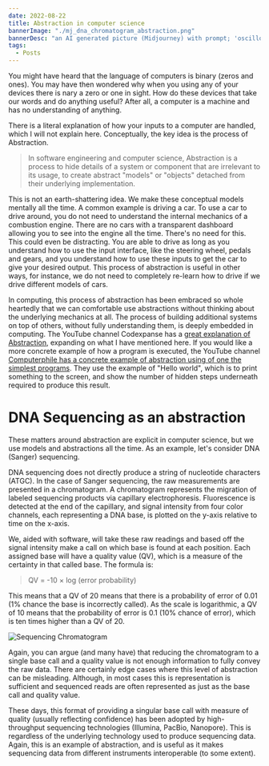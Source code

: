 ```yaml
---
date: 2022-08-22
title: Abstraction in computer science
bannerImage: "./mj_dna_chromatogram_abstraction.png"
bannerDesc: "an AI generated picture (Midjourney) with prompt; 'oscilloscope of dna in a pop art style'. You can share and adapt this image following a CC BY-SA 4.0 licence"
tags:
  - Posts
---
```


You might have heard that the language of computers is binary (zeros and ones). You may have then wondered why when you using any of your devices there is nary a zero or one in sight. How do these devices that take our words and do anything useful? After all, a computer is a machine and has no understanding of anything.

There is a literal explanation of how your inputs to a computer are handled, which I will not explain here. Conceptually, the key idea is the process of Abstraction.

> In software engineering and computer science, Abstraction is a process to hide details of a system or component that are irrelevant to its usage, to create abstract "models" or "objects" detached from their underlying implementation.

This is not an earth-shattering idea. We make these conceptual models mentally all the time. A common example is driving a car. To use a car to drive around, you do not need to understand the internal mechanics of a combustion engine. There are no cars with a transparent dashboard allowing you to see into the engine all the time. There's no need for this. This could even be distracting. You are able to drive as long as you understand how to use the input interface, like the steering wheel, pedals and gears, and you understand how to use these inputs to get the car to give your desired output. This process of abstraction is useful in other ways, for instance, we do not need to completely re-learn how to drive if we drive different models of cars.

In computing, this process of abstraction has been embraced so whole heartedly that we can comfortable use abstractions without thinking about the underlying mechanics at all. The process of building additional systems on top of others, without fully understanding them, is deeply embedded in computing. The YouTube channel Codexpanse has a [great explanation of Abstraction](https://youtu.be/_y-5nZAbgt4), expanding on what I have mentioned here. If you would like a more concrete example of how a program is executed, the YouTube channel [Computerphile has a concrete example of abstraction using of one the simplest programs](https://youtu.be/ycl1VL0q1rs). They use the example of "Hello world", which is to print something to the screen, and show the number of hidden steps underneath required to produce this result.

# DNA Sequencing as an abstraction

These matters around abstraction are explicit in computer science, but we use models and abstractions all the time. As an example, let's consider DNA (Sanger) sequencing.

DNA sequencing does not directly produce a string of nucleotide characters (ATGC). In the case of Sanger sequencing, the raw measurements are presented in a chromatogram. A chromatogram represents the migration of labeled sequencing products via capillary electrophoresis. Fluorescence is detected at the end of the capillary, and signal intensity from four color channels, each representing a DNA base, is plotted on the y-axis relative to time on the x-axis.

We, aided with software, will take these raw readings and based off the signal intensity make a call on which base is found at each position. Each assigned base will have a quality value (QV), which is a measure of the certainty in that called base. The formula is:

> QV = -10 × log (error probability)

This means that a QV of 20 means that there is a probability of error of 0.01 (1% chance the base is incorrectly called). As the scale is logarithmic, a QV of 10 means that the probability of error is 0.1 (10% chance of error), which is ten times higher than a QV of 20.

![Sequencing Chromatogram](./chromatagram.png)

Again, you can argue (and many have) that reducing the chromatogram to a single base call and a quality value is not enough information to fully convey the raw data. There are certainly edge cases where this level of abstraction can be misleading. Although, in most cases this is representation is sufficient and sequenced reads are often represented as just as the base call and quality value.

These days, this format of providing a singular base call with measure of quality (usually reflecting confidence) has been adopted by high-throughput sequencing technologies (Illumina, PacBio, Nanopore). This is regardless of the underlying technology used to produce sequencing data. Again, this is an example of abstraction, and is useful as it makes sequencing data from different instruments interoperable (to some extent).
